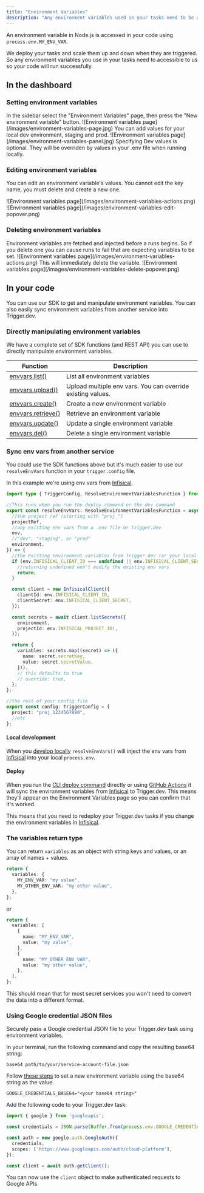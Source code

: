 ```yaml
---
title: "Environment Variables"
description: "Any environment variables used in your tasks need to be added so the deployed code will run successfully."
---
```


An environment variable in Node.js is accessed in your code using `process.env.MY_ENV_VAR`.

We deploy your tasks and scale them up and down when they are triggered. So any environment variables you use in your tasks need to accessible to us so your code will run successfully.

## In the dashboard

### Setting environment variables

<Steps>

<Step title="Go to the Environment Variables page">
  In the sidebar select the "Environment Variables" page, then press the "New environment variable"
  button. ![Environment variables page](/images/environment-variables-page.jpg)
</Step>

<Step title="Add your environment variables">
  You can add values for your local dev environment, staging and prod. ![Environment variables
  page](/images/environment-variables-panel.jpg)
</Step>

</Steps>

<Note>
  Specifying Dev values is optional. They will be overriden by values in your .env file when running
  locally.
</Note>

### Editing environment variables

You can edit an environment variable's values. You cannot edit the key name, you must delete and create a new one.

<Steps>

<Step title="Press the action button on a variable">
  ![Environment variables page](/images/environment-variables-actions.png)
</Step>

<Step title="Press edit">
  ![Environment variables page](/images/environment-variables-edit-popover.png)
</Step>

</Steps>

### Deleting environment variables

<Warn>
  Environment variables are fetched and injected before a runs begins. So if you delete one you can
  cause runs to fail that are expecting variables to be set.
</Warn>

<Steps>

<Step title="Press the action button on a variable">
  ![Environment variables page](/images/environment-variables-actions.png)
</Step>

<Step title="Press delete">
  This will immediately delete the variable. ![Environment variables
  page](/images/environment-variables-delete-popover.png)
</Step>

</Steps>

## In your code

You can use our SDK to get and manipulate environment variables. You can also easily sync environment variables from another service into Trigger.dev.

### Directly manipulating environment variables

We have a complete set of SDK functions (and REST API) you can use to directly manipulate environment variables.

| Function                                              | Description                                                 |
| ----------------------------------------------------- | ----------------------------------------------------------- |
| [envvars.list()](/management/envvars/list)         | List all environment variables                              |
| [envvars.upload()](/management/envvars/import)     | Upload multiple env vars. You can override existing values. |
| [envvars.create()](/management/envvars/create)     | Create a new environment variable                           |
| [envvars.retrieve()](/management/envvars/retrieve) | Retrieve an environment variable                            |
| [envvars.update()](/management/envvars/update)     | Update a single environment variable                        |
| [envvars.del()](/management/envvars/delete)        | Delete a single environment variable                        |

### Sync env vars from another service

You could use the SDK functions above but it's much easier to use our `resolveEnvVars` function in your `trigger.config` file.

In this example we're using env vars from [Infisical](https://infisical.com).

```ts /trigger.config.ts
import type { TriggerConfig, ResolveEnvironmentVariablesFunction } from "@trigger.dev/sdk/v3";

//This runs when you run the deploy command or the dev command
export const resolveEnvVars: ResolveEnvironmentVariablesFunction = async ({
  //the project ref (starting with "proj_")
  projectRef,
  //any existing env vars from a .env file or Trigger.dev
  env,
  //"dev", "staging", or "prod"
  environment,
}) => {
  //the existing environment variables from Trigger.dev (or your local .env file)
  if (env.INFISICAL_CLIENT_ID === undefined || env.INFISICAL_CLIENT_SECRET === undefined) {
    //returning undefined won't modify the existing env vars
    return;
  }

  const client = new InfisicalClient({
    clientId: env.INFISICAL_CLIENT_ID,
    clientSecret: env.INFISICAL_CLIENT_SECRET,
  });

  const secrets = await client.listSecrets({
    environment,
    projectId: env.INFISICAL_PROJECT_ID!,
  });

  return {
    variables: secrets.map((secret) => ({
      name: secret.secretKey,
      value: secret.secretValue,
    })),
    // this defaults to true
    // override: true,
  };
};

//the rest of your config file
export const config: TriggerConfig = {
  project: "proj_1234567890",
  //etc
};
```

#### Local development

When you [develop locally](/cli-dev) `resolveEnvVars()` will inject the env vars from [Infisical](https://infisical.com) into your local `process.env`.

#### Deploy

When you run the [CLI deploy command](/cli-deploy) directly or using [GitHub Actions](/github-actions) it will sync the environment variables from [Infisical](https://infisical.com) to Trigger.dev. This means they'll appear on the Environment Variables page so you can confirm that it's worked.

This means that you need to redeploy your Trigger.dev tasks if you change the environment variables in [Infisical](https://infisical.com).

### The variables return type

You can return `variables` as an object with string keys and values, or an array of names + values.

```ts
return {
  variables: {
    MY_ENV_VAR: "my value",
    MY_OTHER_ENV_VAR: "my other value",
  },
};
```

or

```ts
return {
  variables: [
    {
      name: "MY_ENV_VAR",
      value: "my value",
    },
    {
      name: "MY_OTHER_ENV_VAR",
      value: "my other value",
    },
  ],
};
```

This should mean that for most secret services you won't need to convert the data into a different format.

### Using Google credential JSON files

Securely pass a Google credential JSON file to your Trigger.dev task using environment variables.

<Steps>

<Step title="Convert the Google credential file to base64">

  In your terminal, run the following command and copy the resulting base64 string:

  ```
  base64 path/to/your/service-account-file.json
  ```

</Step>

<Step title="Set up the environment variable in Trigger.dev">

Follow [these steps](/deploy-environment-variables) to set a new environment variable using the base64 string as the value.

```
GOOGLE_CREDENTIALS_BASE64="<your base64 string>"
```

</Step>

<Step title="Use the environment variable in your code">

Add the following code to your Trigger.dev task:

```ts
import { google } from 'googleapis';

const credentials = JSON.parse(Buffer.from(process.env.GOOGLE_CREDENTIALS_BASE64, 'base64').toString('utf8'));

const auth = new google.auth.GoogleAuth({
  credentials,
  scopes: ['https://www.googleapis.com/auth/cloud-platform'],
});

const client = await auth.getClient();
```

</Step>

<Step title="Use the client in your code">

You can now use the `client` object to make authenticated requests to Google APIs

</Step>

</Steps>